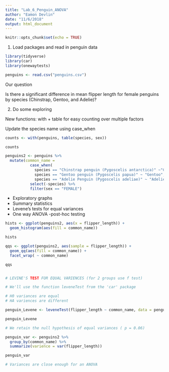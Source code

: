 ```yaml
---
title: "Lab_6_Penguin_ANOVA"
author: "Eamon Devlin"
date: "11/6/2018"
output: html_document
---
```


```r
knitr::opts_chunk$set(echo = TRUE)
```

1. Load packages and read in penguin data
```r
library(tidyverse)
library(car)
library(onewaytests)

penguins <- read.csv("penguins.csv")
```

Our question

Is there a significant difference in mean flipper length for female penguins by species (Chinstrap, Gentoo, and Adelie)?

2. Do some exploring

New functions: with + table for easy counting over multiple factors

Update the species name using case_when

```r

counts <- with(penguins, table(species, sex))

counts

penguins2 <- penguins %>% 
  mutate(common_name =
           case_when(
             species == "Chinstrap penguin (Pygoscelis antarctica)" ~"Chinstrap", 
             species == "Gentoo penguin (Pygoscelis papua)" ~ "Gentoo",
             species == "Adelie Penguin (Pygoscelis adeliae)" ~ "Adelie")) %>% 
           select(-species) %>% 
           filter(sex == "FEMALE")
```

- Exploratory graphs
- Summary statistics
- Levene's tests for equal variances
- One way ANOVA
-post-hoc testing

```r

hists <- ggplot(penguins2, aes(x = flipper_length)) +
  geom_histogram(aes(fill = common_name))

hists

qqs <- ggplot(penguins2, aes(sample = flipper_length)) +
  geom_qq(aes(fill = common_name)) +
  facet_wrap( ~ common_name)

qqs


# LEVINE'S TEST FOR EQUAL VARIENCES (for 2 groups use f test)

# We'll use the function leveneTest from the 'car' package

# H0 variances are equal
# HA variences are different

penguin_Levene <- leveneTest(flipper_length ~ common_name, data = penguins2)

penguin_Levene

# We retain the null hypothesis of equal variances ( p = 0.06)

penguin_var <- penguins2 %>% 
  group_by(common_name) %>% 
  summarize(varience = var(flipper_length))

penguin_var

# Variances are close enough for an ANOVA
```


